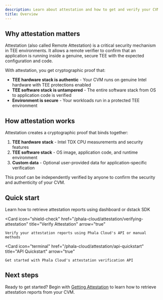 ```yaml
---
description: Learn about attestation and how to get and verify your CVM attestation on Phala Cloud.
title: Overview
---
```


## Why attestation matters

Attestation (also called Remote Attestation) is a critical security mechanism in TEE environments. It allows a remote verifier to confirm that an application is running inside a genuine, secure TEE with the expected configuration and code.

With attestation, you get cryptographic proof that:

- **TEE hardware stack is authentic** - Your CVM runs on genuine Intel hardware with TEE protections enabled
- **TEE software stack is untampered** - The entire software stack from OS to application code is verified
- **Environment is secure** - Your workloads run in a protected TEE environment

## How attestation works

Attestation creates a cryptographic proof that binds together:

1. **TEE hardware stack** - Intel TDX CPU measurements and security features
2. **TEE software stack** - OS image, application code, and runtime environment
3. **Custom data** - Optional user-provided data for application-specific verification

This proof can be independently verified by anyone to confirm the security and authenticity of your CVM.

## Quick start

<CardGroup cols={3}>
  <Card
    icon="download"
    href="/phala-cloud/attestation/get-attestation"
    title="Get Attestation"
    arrow="true"
  >
    Learn how to retrieve attestation reports using dashboard or dstack SDK
  </Card>

  <Card
    icon="shield-check"
    href="/phala-cloud/attestation/verifying-attestation"
    title="Verify Attestation"
    arrow="true"
  >
    Verify your attestation reports using Phala Cloud's API or manual methods
  </Card>

  <Card
    icon="terminal"
    href="/phala-cloud/attestation/api-quickstart"
    title="API Quickstart"
    arrow="true"
  >
    Get started with Phala Cloud's attestation verification API
  </Card>
</CardGroup>

## Next steps

Ready to get started? Begin with [Getting Attestation](/phala-cloud/attestation/get-attestation) to learn how to retrieve attestation reports from your CVM.
